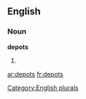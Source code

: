 
==English==

===Noun===
'''depots'''

# {{plural of|[[depot]]}}

[[Category:English plurals]]

[[ar:depots]]
[[fr:depots]]